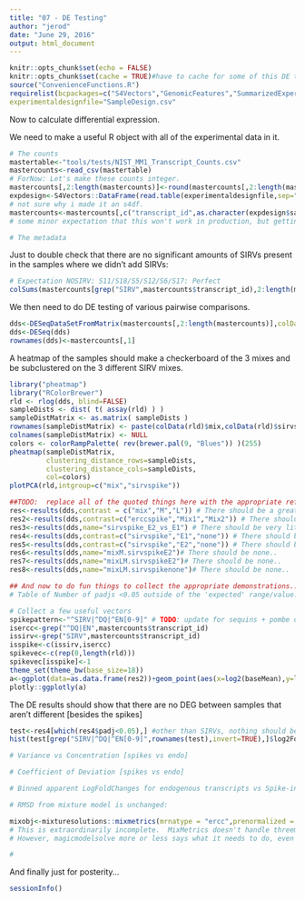 ```yaml
---
title: "07 - DE Testing"
author: "jerod"
date: "June 29, 2016"
output: html_document
---
```


```r
knitr::opts_chunk$set(echo = FALSE)
knitr::opts_chunk$set(cache = TRUE)#have to cache for some of this DE to be iteratively useful.
source("ConvenienceFunctions.R")
requirelist(bcpackages=c("S4Vectors","GenomicFeatures","SummarizedExperiment"),ghpackages = "jeparson/mixturesolutions",crpackages = c("ggplot2","plotly")
experimentaldesignfile="SampleDesign.csv"
```

Now to calculate differential expression.

We need to make a useful R object with all of the experimental data in it.
```r
# The counts
mastertable<-"tools/tests/NIST_MM1_Transcript_Counts.csv"
mastercounts<-read_csv(mastertable)
# ForNow: Let's make these counts integer.
mastercounts[,2:length(mastercounts)]<-round(mastercounts[,2:length(mastercounts)])
expdesign<-S4Vectors::DataFrame(read.table(experimentaldesignfile,sep="\t",header=TRUE))
# not sure why i made it an s4df.
mastercounts<-mastercounts[,c("transcript_id",as.character(expdesign$sample))] # These seem to get merged out of order, so a quick fix.
# some minor expectation that this won't work in production, but getting the order correct is important.

# The metadata 
```
Just to double check that there are no significant amounts of SIRVs present in the samples
where we didn't add SIRVs:
```r
# Expectation NOSIRV: S11/S18/S5/S12/S6/S17: Perfect 
colSums(mastercounts[grep("SIRV",mastercounts$transcript_id),2:length(mastercounts)])>(colSums(mastercounts[,2:length(mastercounts)])*0.01)
```

We then need to do DE testing of various pairwise comparisons.

```r
dds<-DESeqDataSetFromMatrix(mastercounts[,2:length(mastercounts)],colData = expdesign[1:18,],design = ~ mix + erccspike + sirvspike + sirvspike:mix) # the interaction term being the relevant measure of interference
dds<-DESeq(dds)
rownames(dds)<-mastercounts[,1]
```
A heatmap of the samples should make a checkerboard of the 3 mixes and be subclustered on the 3 different SIRV mixes.
```r

library("pheatmap")
library("RColorBrewer")
rld <- rlog(dds, blind=FALSE)
sampleDists <- dist( t( assay(rld) ) )
sampleDistMatrix <- as.matrix( sampleDists )
rownames(sampleDistMatrix) <- paste(colData(rld)$mix,colData(rld)$sirvspike,colData(rld)$erccspike)
colnames(sampleDistMatrix) <- NULL
colors <- colorRampPalette( rev(brewer.pal(9, "Blues")) )(255)
pheatmap(sampleDistMatrix,
         clustering_distance_rows=sampleDists,
         clustering_distance_cols=sampleDists,
         col=colors)
plotPCA(rld,intgroup=c("mix","sirvspike"))
```
```r
##TODO:  replace all of the quoted things here with the appropriate references to the expdesign file.
res<-results(dds,contrast = c("mix","M","L")) # There should be a great deal of DE
res2<-results(dds,contrast=c("erccspike","Mix1","Mix2")) # There should be very little..
res3<-results(dds,name="sirvspike_E2_vs_E1") # There should be very little..
res4<-results(dds,contrast=c("sirvspike","E1","none")) # There should be very little..
res5<-results(dds,contrast=c("sirvspike","E2","none")) # There should be very little..
res6<-results(dds,name="mixM.sirvspikeE2")# There should be none..
res7<-results(dds,name="mixLM.sirvspikeE2")# There should be none..
res8<-results(dds,name="mixLM.sirvspikenone")# There should be none..

## And now to do fun things to collect the appropriate demonstrations....
# Table of Number of padjs <0.05 outside of the 'expected' range/value... 

# Collect a few useful vectors
spikepattern<-"^SIRV|^DQ|^EN[0-9]" # TODO: update for sequins + pombe once the correct reference exists 
isercc<-grep("^DQ|EN",mastercounts$transcript_id)
issirv<-grep("SIRV",mastercounts$transcript_id)
isspike<-c(issirv,isercc)
spikevec<-c(rep(0,length(rld)))
spikevec[isspike]<-1
theme_set(theme_bw(base_size=18))
a<-ggplot(data=as.data.frame(res2))+geom_point(aes(x=log2(baseMean),y=log2FoldChange,col=padj<0.05,size=as.numeric(1+spikevec),pch=as.factor((spikevec)))) # Easy MA plots.  TODO: Annotate with SIRV/ERCC status so they can pop the way they're supposed to.  Size? Alpha? Col?
plotly::ggplotly(a)
```
The DE results should show that there are no DEG between samples that aren't different [besides the spikes]
```r
test<-res4[which(res4$padj<0.05),] #other than SIRVs, nothing should be DE 
hist(test[grep("SIRV|^DQ|^EN[0-9]",rownames(test),invert=TRUE),]$log2FoldChange) # is there a bias in the direction of fold changes?  If SIRVs were interfering...

```

```R
# Variance vs Concentration [spikes vs endo]

# Coefficient of Deviation [spikes vs endo]

# Binned apparent LogFoldChanges for endogenous transcripts vs Spike-ins

# RMSD from mixture model is unchanged:

mixobj<-mixturesolutions::mixmetrics(mrnatype = "ercc",prenormalized = TRUE,modeltype="threemix",componentnames=c("LM","M","L"),mixnames = c("LM","M","L"),indf = mastercount,dds=expdesign,trueproportions = data.frame(L=c(2,-1,0),M=c(2,0,-1),LM=c(0,.5,.5)))
# This is extraordinarily incomplete.  MixMetrics doesn't handle threemix at all, and it tries to automatically do collapsereplicates which is inappropriate here, among other things.
# However, magicmodelsolve more or less says what it needs to do, even if it doesn't do it yet.

# 
```
And finally just for posterity...
```r
sessionInfo()
```